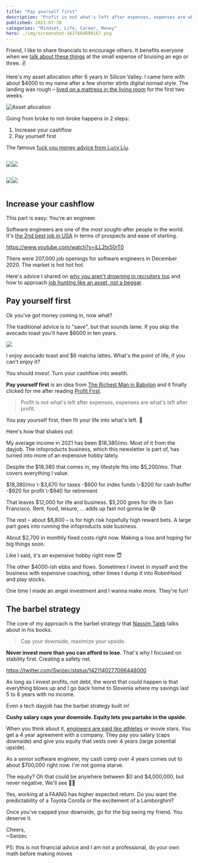 ```yaml
---
title: "Pay yourself first"
description: "Profit is not what's left after expenses, expenses are what's left after profit."
published: 2021-07-30
categories: "Mindset, Life, Career, Money"
hero: ./img/screenshot-1627664609167.png
---
```


Friend, I like to share financials to encourage others. It benefits everyone when we [talk about these things](https://swizec.com/blog/why-you-should-talk-about-engineering-salaries/) at the small expense of bruising an ego or three. ✌️

Here's my asset allocation after 6 years in Silicon Valley. I came here with about $4000 to my name after a few shorter stints digital nomad style. The landing was rough – [lived on a mattress in the living room](https://swizec.com/blog/temporarily-homeless-a-story-in-one-dumb-move/) for the first two weeks.

![Asset allocation](./img/Asset-allocation4jffd1.jpeg)

Going from broke to not-broke happens in 2 steps:

1.  Increase your cashflow
2.  Pay yourself first

The famous [fuck you money advice from Lucy Liu](https://imgur.com/gallery/lCjlk).

<div style="display: flex; flex-direction: row">

![](./img/aZXEn3gifj5h0hg.gif)

![](./img/2kF5pBgif80ac9j.gif)

</div>
<div style="display: flex; flex-direction: row">

![](./img/L7vPEggifgb806h.gif)

![](./img/g8QBE5gif780bjb.gif)

</div>

## Increase your cashflow

This part is easy: You're an engineer.

Software engineers are one of the most sought-after people in the world. It's [the 2nd best job in USA](https://swizec.com/blog/software-engineering-best-job/) in terms of prospects and ease of starting.

https://www.youtube.com/watch?v=iLL2tx50rT0

There were 207,000 job openings for software engineers in December 2020. The market is hot hot hot.

Here's advice I shared on [why you aren't drowning in recruiters too](https://swizec.com/blog/why-you-arent-drowning-in-recruiters-too/) and how to approach [job hunting like an asset, not a beggar](https://swizec.com/blog/youre-not-asking-for-a-job-youre-selling-a-service/).

## Pay yourself first

Ok you've got money coming in, now what?

The traditional advice is to "save", but that sounds lame. If you skip the avocado toast you'll have $6000 in ten years.

![](giphy:pffft)

I _enjoy_ avocado toast and $6 matcha lattes. What's the point of life, if you can't enjoy it?

You should _invest_. Turn your cashflow into wealth.

**Pay yourself first** is an idea from [The Richest Man in Babylon](https://en.wikipedia.org/wiki/The_Richest_Man_in_Babylon) and it finally clicked for me after reading [Profit First](https://swizec.com/blog/how-my-bank-account-went-from-dollar909-to-dollar50000-in-2019/#profit-first-or-how-i-actually-saved-50k-and-paid-off-debt).

> Profit is not what's left after expenses, expenses are what's left after profit.

You pay yourself first, then fit your life into what's left. 🤨

Here's how that shakes out:

My average income in 2021 has been $18,380/mo. Most of it from the dayjob. The infoproducts business, which this newsletter is part of, has turned into more of an expensive hobby lately.

Despite the $18,380 that comes in, my lifestyle fits into $5,200/mo. That covers everything I value.

$18,380/mo
\-$3,670 for taxes
\-$600 for index funds
\-$200 for cash buffer
\-$920 for profit
\-$940 for retirement

That leaves $12,000 for life and business. $5,200 goes for life in San Francisco. Rent, food, leisure, ... adds up fast not gonna lie 😅

The rest – about $6,800 – is for high risk hopefully high reward bets. A large part goes into running the infoproducts side business.

About $2,700 in monthly fixed costs right now. Making a loss and hoping for big things soon.

Like I said, it's an expensive hobby right now 😇

The other $4000-ish ebbs and flows. Sometimes I invest in myself and the business with expensive coaching, other times I dump it into RobinHood and play stocks.

One time I made an angel investment and I wanna make more. They're fun!

## The barbel strategy

The core of my approach is the barbel strategy that [Nassim Taleb](https://en.wikipedia.org/wiki/Nassim_Nicholas_Taleb) talks about in his books.

> Cap your downside, maximize your upside.

**Never invest more than you can afford to lose**. That's why I focused on stability first. Creating a safety net.

https://twitter.com/Swizec/status/1421140277096448000

As long as I invest profits, not debt, the worst that could happen is that everything blows up and I go back home to Slovenia where my savings last 5 to 6 years with no income.

Even a tech dayjob has the barbel strategy built in!

**Cushy salary caps your downside. Equity lets you partake in the upside.**

When you think about it, [engineers are paid like athletes](https://swizec.com/blog/what-if-engineers-were-paid-like-athletes/) or movie stars. You get a 4 year agreement with a company. They pay you salary (caps downside) and give you equity that vests over 4 years (large potential upside).

As a senior software engineer, my cash comp over 4 years comes out to about $700,000 right now. I'm not gonna starve.

The equity? Oh that could be anywhere between $0 and $4,000,000, but never negative. We'll see 🤷‍♂️

Yes, working at a FAANG has higher expected return. Do you want the predictability of a Toyota Corolla or the excitement of a Lamborghini?

Once you've capped your downside, go for the big swing my friend. You deserve it.

Cheers,<br/>
~Swizec

PS: this is not financial advice and I am not a professional, do your own math before making moves
